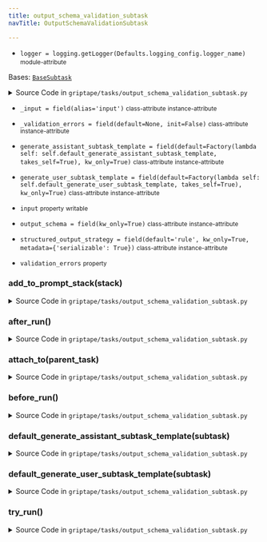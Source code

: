 ```yaml
---
title: output_schema_validation_subtask
navTitle: OutputSchemaValidationSubtask

---
```


-   `logger = logging.getLogger(Defaults.logging_config.logger_name)` <small>module-attribute</small>  <span id="griptape.tasks.output_schema_validation_subtask.logger"></span> 

<span id="griptape.tasks.output_schema_validation_subtask.OutputSchemaValidationSubtask"></span>

Bases:
 [`BaseSubtask`](base_subtask.mdx#griptape.tasks.base_subtask.BaseSubtask "BaseSubtask (griptape.tasks.base_subtask.BaseSubtask)")

<details><summary>Source Code in <code>griptape&#47;tasks&#47;output_schema_validation_subtask.py</code></summary>

```python
@define
class OutputSchemaValidationSubtask(BaseSubtask):
    _input: BaseArtifact = field(alias="input")
    output_schema: Union[Schema, type[BaseModel]] = field(kw_only=True)
    structured_output_strategy: StructuredOutputStrategy = field(
        default="rule", kw_only=True, metadata={"serializable": True}
    )
    generate_assistant_subtask_template: Callable[[OutputSchemaValidationSubtask], str] = field(
        default=Factory(lambda self: self.default_generate_assistant_subtask_template, takes_self=True),
        kw_only=True,
    )
    generate_user_subtask_template: Callable[[OutputSchemaValidationSubtask], str] = field(
        default=Factory(lambda self: self.default_generate_user_subtask_template, takes_self=True),
        kw_only=True,
    )
    _validation_errors: str | None = field(default=None, init=False)

    @property
    def input(self) -> BaseArtifact:
        return self._input

    @input.setter
    def input(self, value: BaseArtifact) -> None:
        self._input = value

    @property
    def validation_errors(self) -> str | None:
        return self._validation_errors

    def attach_to(self, parent_task: BaseTask) -> None:
        super().attach_to(parent_task)
        try:
            # With `native` or `rule` strategies, the output will be a json string that can be parsed.
            # With the `tool` strategy, the output will already be a `JsonArtifact`.
            if self.structured_output_strategy in ("native", "rule"):
                value_to_validate = (
                    self.input.value if isinstance(self.input.value, str) else json.dumps(self.input.value)
                )
                if isinstance(self.output_schema, Schema):
                    self.output_schema.validate(json.loads(value_to_validate))
                    self.output = JsonArtifact(self.input.value)
                else:
                    model = TypeAdapter(self.output_schema).validate_json(value_to_validate)
                    self.output = ModelArtifact(model)
            else:
                self.output = self.input
        except SchemaError as e:
            self._validation_errors = str(e)
        except ValidationError as e:
            self._validation_errors = str(e.errors())

    def before_run(self) -> None:
        logger.info("%s Validating: %s", self.__class__.__name__, self.input.value)

    def try_run(self) -> BaseArtifact:
        if self._validation_errors is None:
            return self._input
        return ErrorArtifact(
            value=f"Validation error: {self._validation_errors}",
        )

    def after_run(self) -> None:
        if self._validation_errors is None:
            logger.info("%s Validation successful", self.__class__.__name__)
        else:
            logger.error("%s Validation error: %s", self.__class__.__name__, self._validation_errors)

    def add_to_prompt_stack(self, stack: PromptStack) -> None:
        if self.output is None:
            return
        stack.add_assistant_message(self.generate_assistant_subtask_template(self))
        stack.add_user_message(self.generate_user_subtask_template(self))

    def default_generate_assistant_subtask_template(self, subtask: OutputSchemaValidationSubtask) -> str:
        return J2("tasks/prompt_task/assistant_output_schema_validation_subtask.j2").render(
            subtask=subtask,
        )

    def default_generate_user_subtask_template(self, subtask: OutputSchemaValidationSubtask) -> str:
        return J2("tasks/prompt_task/user_output_schema_validation_subtask.j2").render(
            subtask=subtask,
        )
```

</details>

-   `_input = field(alias='input')` <small>class-attribute</small> <small>instance-attribute</small>  <span id="griptape.tasks.output_schema_validation_subtask.OutputSchemaValidationSubtask._input"></span> 

-   `_validation_errors = field(default=None, init=False)` <small>class-attribute</small> <small>instance-attribute</small>  <span id="griptape.tasks.output_schema_validation_subtask.OutputSchemaValidationSubtask._validation_errors"></span> 

-   `generate_assistant_subtask_template = field(default=Factory(lambda self: self.default_generate_assistant_subtask_template, takes_self=True), kw_only=True)` <small>class-attribute</small> <small>instance-attribute</small>  <span id="griptape.tasks.output_schema_validation_subtask.OutputSchemaValidationSubtask.generate_assistant_subtask_template"></span> 

-   `generate_user_subtask_template = field(default=Factory(lambda self: self.default_generate_user_subtask_template, takes_self=True), kw_only=True)` <small>class-attribute</small> <small>instance-attribute</small>  <span id="griptape.tasks.output_schema_validation_subtask.OutputSchemaValidationSubtask.generate_user_subtask_template"></span> 

-   `input` <small>property</small> <small>writable</small>  <span id="griptape.tasks.output_schema_validation_subtask.OutputSchemaValidationSubtask.input"></span> 

-   `output_schema = field(kw_only=True)` <small>class-attribute</small> <small>instance-attribute</small>  <span id="griptape.tasks.output_schema_validation_subtask.OutputSchemaValidationSubtask.output_schema"></span> 

-   `structured_output_strategy = field(default='rule', kw_only=True, metadata={'serializable': True})` <small>class-attribute</small> <small>instance-attribute</small>  <span id="griptape.tasks.output_schema_validation_subtask.OutputSchemaValidationSubtask.structured_output_strategy"></span> 

-   `validation_errors` <small>property</small>  <span id="griptape.tasks.output_schema_validation_subtask.OutputSchemaValidationSubtask.validation_errors"></span> 

<span id="griptape.tasks.output_schema_validation_subtask.OutputSchemaValidationSubtask.add_to_prompt_stack"></span>

### add_to_prompt_stack(stack)

<details><summary>Source Code in <code>griptape&#47;tasks&#47;output_schema_validation_subtask.py</code></summary>

```python
def add_to_prompt_stack(self, stack: PromptStack) -> None:
    if self.output is None:
        return
    stack.add_assistant_message(self.generate_assistant_subtask_template(self))
    stack.add_user_message(self.generate_user_subtask_template(self))
```

</details>

<span id="griptape.tasks.output_schema_validation_subtask.OutputSchemaValidationSubtask.after_run"></span>

### after_run()

<details><summary>Source Code in <code>griptape&#47;tasks&#47;output_schema_validation_subtask.py</code></summary>

```python
def after_run(self) -> None:
    if self._validation_errors is None:
        logger.info("%s Validation successful", self.__class__.__name__)
    else:
        logger.error("%s Validation error: %s", self.__class__.__name__, self._validation_errors)
```

</details>

<span id="griptape.tasks.output_schema_validation_subtask.OutputSchemaValidationSubtask.attach_to"></span>

### attach_to(parent_task)

<details><summary>Source Code in <code>griptape&#47;tasks&#47;output_schema_validation_subtask.py</code></summary>

```python
def attach_to(self, parent_task: BaseTask) -> None:
    super().attach_to(parent_task)
    try:
        # With `native` or `rule` strategies, the output will be a json string that can be parsed.
        # With the `tool` strategy, the output will already be a `JsonArtifact`.
        if self.structured_output_strategy in ("native", "rule"):
            value_to_validate = (
                self.input.value if isinstance(self.input.value, str) else json.dumps(self.input.value)
            )
            if isinstance(self.output_schema, Schema):
                self.output_schema.validate(json.loads(value_to_validate))
                self.output = JsonArtifact(self.input.value)
            else:
                model = TypeAdapter(self.output_schema).validate_json(value_to_validate)
                self.output = ModelArtifact(model)
        else:
            self.output = self.input
    except SchemaError as e:
        self._validation_errors = str(e)
    except ValidationError as e:
        self._validation_errors = str(e.errors())
```

</details>

<span id="griptape.tasks.output_schema_validation_subtask.OutputSchemaValidationSubtask.before_run"></span>

### before_run()

<details><summary>Source Code in <code>griptape&#47;tasks&#47;output_schema_validation_subtask.py</code></summary>

```python
def before_run(self) -> None:
    logger.info("%s Validating: %s", self.__class__.__name__, self.input.value)
```

</details>

<span id="griptape.tasks.output_schema_validation_subtask.OutputSchemaValidationSubtask.default_generate_assistant_subtask_template"></span>

### default_generate_assistant_subtask_template(subtask)

<details><summary>Source Code in <code>griptape&#47;tasks&#47;output_schema_validation_subtask.py</code></summary>

```python
def default_generate_assistant_subtask_template(self, subtask: OutputSchemaValidationSubtask) -> str:
    return J2("tasks/prompt_task/assistant_output_schema_validation_subtask.j2").render(
        subtask=subtask,
    )
```

</details>

<span id="griptape.tasks.output_schema_validation_subtask.OutputSchemaValidationSubtask.default_generate_user_subtask_template"></span>

### default_generate_user_subtask_template(subtask)

<details><summary>Source Code in <code>griptape&#47;tasks&#47;output_schema_validation_subtask.py</code></summary>

```python
def default_generate_user_subtask_template(self, subtask: OutputSchemaValidationSubtask) -> str:
    return J2("tasks/prompt_task/user_output_schema_validation_subtask.j2").render(
        subtask=subtask,
    )
```

</details>

<span id="griptape.tasks.output_schema_validation_subtask.OutputSchemaValidationSubtask.try_run"></span>

### try_run()

<details><summary>Source Code in <code>griptape&#47;tasks&#47;output_schema_validation_subtask.py</code></summary>

```python
def try_run(self) -> BaseArtifact:
    if self._validation_errors is None:
        return self._input
    return ErrorArtifact(
        value=f"Validation error: {self._validation_errors}",
    )
```

</details>
